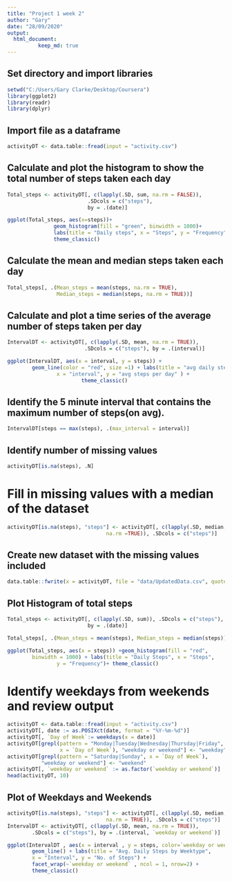 ---
title: "Project 1 week 2"
author: "Gary"
date: "28/09/2020"
output: 
  html_document:
          keep_md: true
---
## Set directory and import libraries
```{r}
setwd("C:/Users/Gary Clarke/Desktop/Coursera")
library(ggplot2)
library(readr)
library(dplyr)
```

## Import file as a dataframe
```{r}
activityDT <- data.table::fread(input = "activity.csv")
```
## Calculate and plot the histogram to show the total number of steps taken each day
```{r}
Total_steps <- activityDT[, c(lapply(.SD, sum, na.rm = FALSE)),
                          .SDcols = c("steps"),
                          by = .(date)]

ggplot(Total_steps, aes(x=steps))+
               geom_histogram(fill = "green", binwidth = 1000)+
               labs(title = "Daily steps", x = "Steps", y = "Frequency")+
               theme_classic()
```


## Calculate the mean and median steps taken each day
```{r}
Total_steps[, .(Mean_steps = mean(steps, na.rm = TRUE), 
                Median_steps = median(steps, na.rm = TRUE))]
```
## Calculate and plot a time series of the average number of steps taken per day



```{r}
IntervalDT <- activityDT[, c(lapply(.SD, mean, na.rm = TRUE)),
                         .SDcols = c("steps"), by = .(interval)]

ggplot(IntervalDT, aes(x = interval, y = steps)) + 
        geom_line(color = "red", size =1) + labs(title = "avg daily steps" , 
                x = "interval", y = "avg steps per day" ) +
                        theme_classic()
```






## Identify the 5 minute interval that contains the maximum number of steps(on avg).

```{r}
IntervalDT[steps == max(steps), .(max_interval = interval)]
```
## Identify number of missing values
```{r}
activityDT[is.na(steps), .N]
```
# Fill in missing values with a median of the dataset
```{r}
activityDT[is.na(steps), "steps"] <- activityDT[, c(lapply(.SD, median, 
                                na.rm =TRUE)), .SDcols = c("steps")]
```
## Create new dataset with the missing values included




```{r}

data.table::fwrite(x = activityDT, file = "data/UpdatedData.csv", quote = FALSE)
```
## Plot Histogram of total steps 
```{r}
Total_steps <- activityDT[, c(lapply(.SD, sum)), .SDcols = c("steps"), 
                          by = .(date)]

Total_steps[, .(Mean_steps = mean(steps), Median_steps = median(steps))]

ggplot(Total_steps, aes(x = steps)) +geom_histogram(fill = "red", 
        binwidth = 1000) + labs(title = "Daily Steps", x = "Steps", 
                y = "Frequency")+ theme_classic()
```










# Identify weekdays from weekends and review output
```{r}
activityDT <- data.table::fread(input = "activity.csv")
activityDT[, date := as.POSIXct(date, format = "%Y-%m-%d")]
activityDT[, `Day of Week`:= weekdays(x = date)]
activityDT[grepl(pattern = "Monday|Tuesday|Wednesday|Thursday|Friday", 
                 x = `Day of Week`), "weekday or weekend"] <- "weekday"
activityDT[grepl(pattern = "Saturday|Sunday", x = `Day of Week`),
           "weekday or weekend"] <- "weekend"
activityDT[, `weekday or weekend` := as.factor(`weekday or weekend`)]
head(activityDT, 10)
```
## Plot of Weekdays and Weekends
```{r}
activityDT[is.na(steps), "steps"] <- activityDT[, c(lapply(.SD, median, 
                                na.rm = TRUE)), .SDcols = c("steps")]
IntervalDT <- activityDT[, c(lapply(.SD, mean, na.rm = TRUE)), 
        .SDcols = c("steps"), by = .(interval, `weekday or weekend`)] 

ggplot(IntervalDT , aes(x = interval , y = steps, color=`weekday or weekend`)) + 
        geom_line() + labs(title = "Avg. Daily Steps by Weektype", 
        x = "Interval", y = "No. of Steps") + 
        facet_wrap(~`weekday or weekend` , ncol = 1, nrow=2) +
        theme_classic()

```

